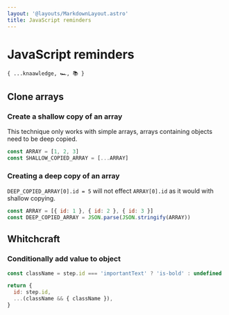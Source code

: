 ```yaml
---
layout: '@layouts/MarkdownLayout.astro'
title: JavaScript reminders
---
```


# JavaScript reminders

`{ ...knaawledge, 🏎️, 📚 }`

## Clone arrays

### Create a shallow copy of an array

This technique only works with simple arrays, arrays containing objects need to be deep copied.

```js
const ARRAY = [1, 2, 3]
const SHALLOW_COPIED_ARRAY = [...ARRAY]
```

### Creating a deep copy of an array

`DEEP_COPIED_ARRAY[0].id = 5` will not effect `ARRAY[0].id` as it would with shallow copying.

```js
const ARRAY = [{ id: 1 }, { id: 2 }, { id: 3 }]
const DEEP_COPIED_ARRAY = JSON.parse(JSON.stringify(ARRAY))
```

## Whitchcraft

### Conditionally add value to object

```js
const className = step.id === 'importantText' ? 'is-bold' : undefined

return {
  id: step.id,
  ...(className && { className }),
}
```

